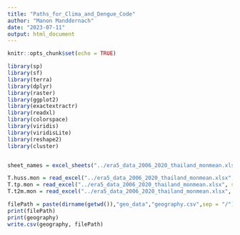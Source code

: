 ```yaml
---
title: "Paths_for_Clima_and_Dengue_Code"
author: "Manon Manddernach"
date: "2023-07-11"
output: html_document
---
```


```r
knitr::opts_chunk$set(echo = TRUE)
```
 
 
```r
library(sp)
library(sf)
library(terra)
library(dplyr)
library(raster)
library(ggplot2)
library(exactextractr)
library(readxl)
library(colorspace)
library(viridis)
library(viridisLite)
library(reshape2)
library(cluster)


sheet_names = excel_sheets("../era5_data_2006_2020_thailand_monmean.xlsx")

T.huss.mon = read_excel("../era5_data_2006_2020_thailand_monmean.xlsx", sheet="era5_huss_2006_2020_thailand_mo")
T.tp.mon = read_excel("../era5_data_2006_2020_thailand_monmean.xlsx", sheet="era5_tp_2006_2020_thailand_monm")
T.t2m.mon = read_excel("../era5_data_2006_2020_thailand_monmean.xlsx", sheet="era5_t2m_2006_2020_thailand_mon")
```
 
 
 
 
```r
filePath = paste(dirname(getwd()),"geo_data","geography.csv",sep = "/")
print(filePath)
print(geography)
write.csv(geography, filePath)
```
 
 